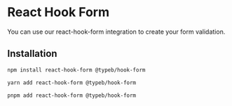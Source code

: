 # React Hook Form

You can use our react-hook-form integration to create your form validation.

## Installation

```bash
npm install react-hook-form @typeb/hook-form

yarn add react-hook-form @typeb/hook-form

pnpm add react-hook-form @typeb/hook-form
```
